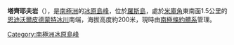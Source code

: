 {{coord|77|27|S|166|30|E|display=title}}

'''塔齊耶夫岩'''（{{lang-en|Tazieff Rocks}}），是[[南極洲|南極洲]]的[[冰原島峰|冰原島峰]]，位於[[羅斯島|羅斯島]]，處於[[米庫角|米庫角]]東南面1.5公里的[[恩迪沃爾皮德蒙特冰川|恩迪沃爾皮德蒙特冰川]]南端，海拔高度約200米，現時由[[南極條約體系|南極條約體系]]管理。

{{DEFAULTSORT:Tazieff Rocks}}
[[Category:南極洲冰原島峰|Category:南極洲冰原島峰]]


{{RossIsland-geo-stub}}